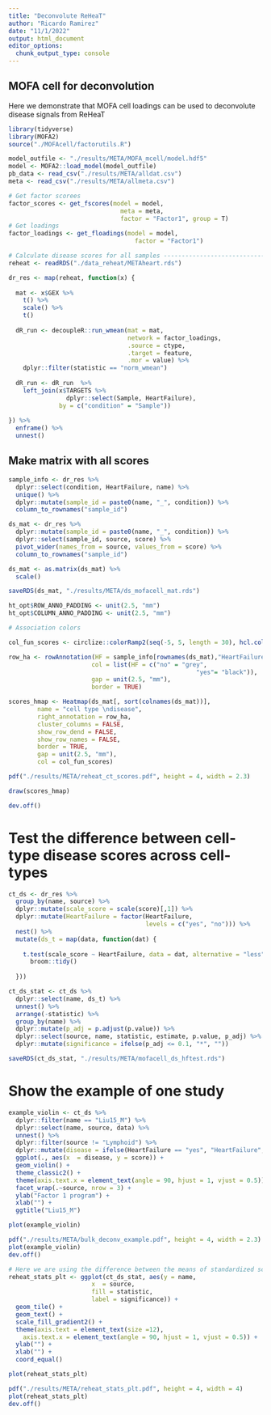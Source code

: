 ```yaml
---
title: "Deconvolute ReHeaT"
author: "Ricardo Ramirez"
date: "11/1/2022"
output: html_document
editor_options: 
  chunk_output_type: console
---
```


## MOFA cell for deconvolution

Here we demonstrate that MOFA cell loadings can be used to deconvolute disease signals from ReHeaT

```r
library(tidyverse)
library(MOFA2)
source("./MOFAcell/factorutils.R")
```


```r
model_outfile <- "./results/META/MOFA_mcell/model.hdf5"
model <- MOFA2::load_model(model_outfile)
pb_data <- read_csv("./results/META/alldat.csv")
meta <- read_csv("./results/META/allmeta.csv")
```


```r
# Get factor scorees
factor_scores <- get_fscores(model = model,
                               meta = meta,
                               factor = "Factor1", group = T)
# Get loadings
factor_loadings <- get_floadings(model = model,
                                   factor = "Factor1")

```

```r
# Calculate disease scores for all samples ----------------------------------
reheat <- readRDS("./data_reheat/METAheart.rds")

dr_res <- map(reheat, function(x) {
  
  mat <- x$GEX %>%
    t() %>%
    scale() %>%
    t()
  
  dR_run <- decoupleR::run_wmean(mat = mat, 
                                 network = factor_loadings,
                                 .source = ctype, 
                                 .target = feature,
                                 .mor = value) %>%
    dplyr::filter(statistic == "norm_wmean")
  
  dR_run <- dR_run  %>%
    left_join(x$TARGETS %>%
                dplyr::select(Sample, HeartFailure),
              by = c("condition" = "Sample"))
  
}) %>%
  enframe() %>%
  unnest()
```

## Make matrix with all scores
```r
sample_info <- dr_res %>%
  dplyr::select(condition, HeartFailure, name) %>%
  unique() %>%
  dplyr::mutate(sample_id = paste0(name, "_", condition)) %>%
  column_to_rownames("sample_id")

ds_mat <- dr_res %>%
  dplyr::mutate(sample_id = paste0(name, "_", condition)) %>%
  dplyr::select(sample_id, source, score) %>%
  pivot_wider(names_from = source, values_from = score) %>%
  column_to_rownames("sample_id")

ds_mat <- as.matrix(ds_mat) %>%
  scale()

saveRDS(ds_mat, "./results/META/ds_mofacell_mat.rds")
```

```r
ht_opt$ROW_ANNO_PADDING <- unit(2.5, "mm")
ht_opt$COLUMN_ANNO_PADDING <- unit(2.5, "mm")

# Association colors

col_fun_scores <- circlize::colorRamp2(seq(-5, 5, length = 30), hcl.colors(30,"Green-Brown",rev = T))

row_ha <- rowAnnotation(HF = sample_info[rownames(ds_mat),"HeartFailure"],
                       col = list(HF = c("no" = "grey", 
                                                    "yes"= "black")),
                       gap = unit(2.5, "mm"),
                       border = TRUE)

scores_hmap <- Heatmap(ds_mat[, sort(colnames(ds_mat))], 
        name = "cell type \ndisease", 
        right_annotation = row_ha,
        cluster_columns = FALSE, 
        show_row_dend = FALSE,
        show_row_names = FALSE,
        border = TRUE,
        gap = unit(2.5, "mm"),
        col = col_fun_scores)

pdf("./results/META/reheat_ct_scores.pdf", height = 4, width = 2.3)

draw(scores_hmap)

dev.off()

```


# Test the difference between cell-type disease scores across cell-types 

```r
ct_ds <- dr_res %>%
  group_by(name, source) %>%
  dplyr::mutate(scale_score = scale(score)[,1]) %>%
  dplyr::mutate(HeartFailure = factor(HeartFailure, 
                                      levels = c("yes", "no"))) %>%
  nest() %>%
  mutate(ds_t = map(data, function(dat) {
    
    t.test(scale_score ~ HeartFailure, data = dat, alternative = "less") %>%
      broom::tidy()
    
  }))

ct_ds_stat <- ct_ds %>%
  dplyr::select(name, ds_t) %>%
  unnest() %>%
  arrange(-statistic) %>%
  group_by(name) %>%
  dplyr::mutate(p_adj = p.adjust(p.value)) %>%
  dplyr::select(source, name, statistic, estimate, p.value, p_adj) %>%
  dplyr::mutate(significance = ifelse(p_adj <= 0.1, "*", ""))

saveRDS(ct_ds_stat, "./results/META/mofacell_ds_hftest.rds")
```

# Show the example of one study

```r
example_violin <- ct_ds %>%
  dplyr::filter(name == "Liu15_M") %>%
  dplyr::select(name, source, data) %>%
  unnest() %>%
  dplyr::filter(source != "Lymphoid") %>%
  dplyr::mutate(disease = ifelse(HeartFailure == "yes", "HeartFailure", "NonFailing")) %>%
  ggplot(., aes(x  = disease, y = score)) +
  geom_violin() +
  theme_classic2() +
  theme(axis.text.x = element_text(angle = 90, hjust = 1, vjust = 0.5)) +
  facet_wrap(.~source, nrow = 3) +
  ylab("Factor 1 program") +
  xlab("") +
  ggtitle("Liu15_M")

plot(example_violin)

pdf("./results/META/bulk_deconv_example.pdf", height = 4, width = 2.3)
plot(example_violin)
dev.off()
```

```r
# Here we are using the difference between the means of standardized scores
reheat_stats_plt <- ggplot(ct_ds_stat, aes(y = name, 
                       x  = source, 
                       fill = statistic,
                       label = significance)) +
  geom_tile() +
  geom_text() +
  scale_fill_gradient2() +
  theme(axis.text = element_text(size =12),
    axis.text.x = element_text(angle = 90, hjust = 1, vjust = 0.5)) +
  ylab("") +
  xlab("") +
  coord_equal()

plot(reheat_stats_plt)

pdf("./results/META/reheat_stats_plt.pdf", height = 4, width = 4)
plot(reheat_stats_plt)
dev.off()
```
